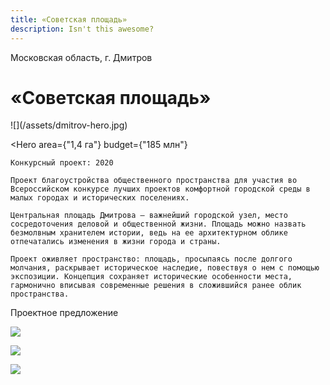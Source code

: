 ```yaml
---
title: «Советская площадь»
description: Isn't this awesome?
---
```


Московская область, г. Дмитров

# «Советская площадь»

<Wide>
    ![](/assets/dmitrov-hero.jpg)
</Wide>

<Hero
    area={"1,4 га"}
    budget={"185 млн"}
>
    Конкурсный проект: 2020  

    Проект благоустройства общественного пространства для участия во Всероссийском конкурсе лучших проектов комфортной городской среды в малых городах и исторических поселениях.

    Центральная площадь Дмитрова — важнейший городской узел, место сосредоточения деловой и общественной жизни. Площадь можно назвать безмолвным хранителем истории, ведь на ее архитектурном облике отпечатались изменения в жизни города и страны.

    Проект оживляет пространство: площадь, просыпаясь после долгого молчания, раскрывает историческое наследие, повествуя о нем с помощью экспозиции. Концепция сохраняет исторические особенности места, гармонично вписывая современные решения в сложившийся ранее облик пространства.
</Hero>

Проектное предложение

![](/assets/dmitrov-01.jpg)

![](/assets/dmitrov-02.jpg)

![](/assets/dmitrov-03.jpg)

